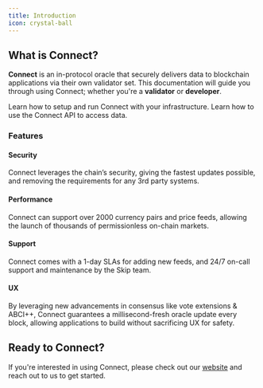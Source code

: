 ```yaml
---
title: Introduction
icon: crystal-ball
---
```


## What is Connect?
**Connect** is an in-protocol oracle that securely delivers data to blockchain applications via their own validator set. This documentation will guide you through using Connect; whether you're a **validator** or **developer**.

<CardGroup cols={2}>
    <Card title="Validator Setup" icon="circle-nodes" href="/validators/quickstart">
        Learn how to setup and run Connect with your infrastructure.
    </Card>
    <Card title="Using the API" icon="laptop-code" href="/using-connect/high-level">
        Learn how to use the Connect API to access data.
    </Card>
</CardGroup>

### Features

#### Security <Icon icon="shield-halved"/>
Connect leverages the chain’s security, giving the fastest updates possible, and removing the requirements for any 3rd party systems.

#### Performance <Icon icon="gauge"/>
Connect can support over 2000 currency pairs and price feeds, allowing the launch of thousands of permissionless on-chain markets.

#### Support <Icon icon="headset"/>
Connect comes with a 1-day SLAs for adding new feeds, and 24/7 on-call support and maintenance by the Skip team.

#### UX <Icon icon="user"/>
By leveraging new advancements in consensus like vote extensions & ABCI++, Connect guarantees a millisecond-fresh oracle update every block, allowing applications to build without sacrificing UX for safety.


## Ready to Connect?

If you're interested in using Connect, please check out our [website](https://skip.build) and reach out to us to get started.